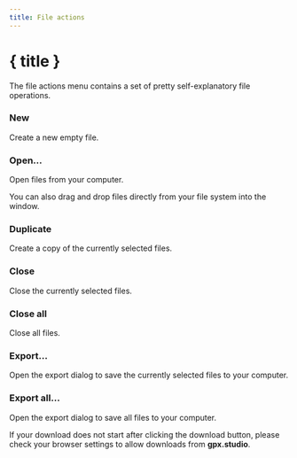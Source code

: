 ```yaml
---
title: File actions
---
```


<script lang="ts">
</script>

# { title }

The file actions menu contains a set of pretty self-explanatory file operations.

### <Plus size="16" class="inline-block" style="margin-bottom: 2px" /> New

Create a new empty file.

### <FolderOpen size="16" class="inline-block" style="margin-bottom: 2px" /> Open...

Open files from your computer. 

<DocsNote>
    You can also drag and drop files directly from your file system into the window.
</DocsNote>

### <Copy size="16" class="inline-block" style="margin-bottom: 2px" /> Duplicate

Create a copy of the currently selected files.

### <FileX size="16" class="inline-block" style="margin-bottom: 2px" /> Close

Close the currently selected files.

### <FileX size="16" class="inline-block" style="margin-bottom: 2px" /> Close all

Close all files.

### <Download size="16" class="inline-block" style="margin-bottom: 2px" /> Export...

Open the export dialog to save the currently selected files to your computer.

### <Download size="16" class="inline-block" style="margin-bottom: 2px" /> Export all...

Open the export dialog to save all files to your computer.

<DocsNote type="warning">
    If your download does not start after clicking the download button, please check your browser settings to allow downloads from <b>gpx.studio</b>.
</DocsNote>
